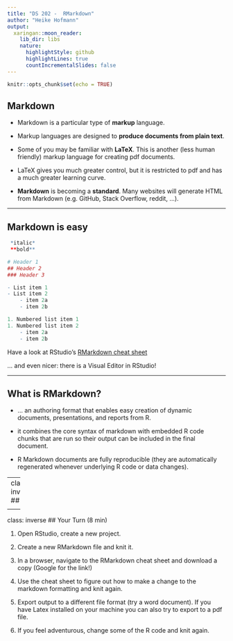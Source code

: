 ```yaml
---
title: "DS 202 -  RMarkdown"
author: "Heike Hofmann"
output:
  xaringan::moon_reader:
    lib_dir: libs
    nature:
      highlightStyle: github
      highlightLines: true
      countIncrementalSlides: false
---
```


```r
knitr::opts_chunk$set(echo = TRUE)
```


## Markdown

- Markdown is a particular type of **markup** language.

- Markup languages are designed to **produce documents from plain text**.

- Some of you may be familiar with **LaTeX**. This is another (less human friendly) markup language for creating pdf documents.

- LaTeX gives you much greater control, but it is restricted to pdf and has a much greater learning curve.

- **Markdown** is becoming a **standard**. Many websites will generate HTML from Markdown (e.g. GitHub, Stack Overflow, reddit, ...).

---

## Markdown is easy

```r
 *italic*
 **bold**

# Header 1
## Header 2
### Header 3

- List item 1
- List item 2
    - item 2a
    - item 2b

1. Numbered list item 1
1. Numbered list item 2
    - item 2a
    - item 2b
```


Have a look at RStudio's [RMarkdown cheat sheet](https://www.rstudio.com/resources/cheatsheets/)

... and even nicer: there is a Visual Editor in RStudio!

---

## What is RMarkdown?

- ... an authoring format that enables easy creation of dynamic documents, presentations, and reports from R. 

- it combines the core syntax of markdown with embedded R code chunks that are run so their output can be included in the final document.

- R Markdown documents are fully reproducible (they are automatically regenerated whenever underlying R code or data changes).

---
class: inverse
## 

<img class="cover" src="images/rmarkdown.png" alt="">


---
class: inverse
## Your Turn (8 min) 


1. Open RStudio, create a new project.

2. Create a new RMarkdown file and knit it.

3. In a browser, navigate to the RMarkdown cheat sheet and download a copy (Google for the link!)

3. Use the cheat sheet to figure out how to make a change to the markdown formatting and knit again.

4. Export output to a different file format (try a word document). If you have Latex installed on your machine you can also try to export to a pdf file.

5. If you feel adventurous, change some of the R code and knit again.

